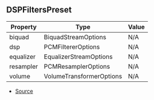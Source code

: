 ## DSPFiltersPreset

| Property | Type | Value |
| ----------- | ----------- | ----------- |
| biquad | BiquadStreamOptions | N/A |
| dsp | PCMFiltererOptions | N/A |
| equalizer | EqualizerStreamOptions | N/A |
| resampler | PCMResamplerOptions | N/A |
| volume | VolumeTransformerOptions | N/A |


- [Source](https://github.com/Androz2091/discord-player/blob/cb6c009/packages/equalizer/src/FiltersChainBuilder.ts#L7)